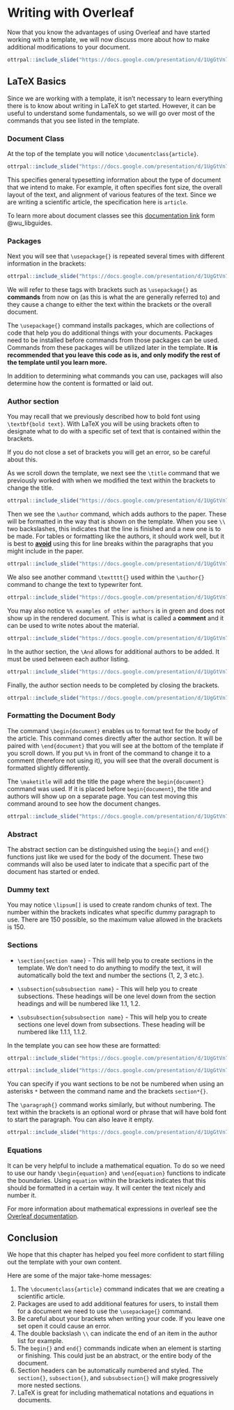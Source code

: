 
# Writing with Overleaf

Now that you know the advantages of using Overleaf and have started working with a template, we will now discuss more about how to make additional modifications to your document.

```r
ottrpal::include_slide("https://docs.google.com/presentation/d/1UgGtVn7RsqdQ4pJxDk_dueSyREHcH-uWTNAT27E2mG8/edit#slide=id.g1d07d88c199_0_125")
```

## LaTeX Basics

Since we are working with a template, it isn't necessary to learn everything there is to know about writing in LaTeX to get started. However, it can be useful to understand some fundamentals, so we will go over most of the commands that you see listed in the template.

### Document Class 

At the top of the template you will notice `\documentclass{article}`.

```r
ottrpal::include_slide("https://docs.google.com/presentation/d/1UgGtVn7RsqdQ4pJxDk_dueSyREHcH-uWTNAT27E2mG8/edit#slide=id.g1d07d88c199_0_7")
```


This specifies general typesetting information about the type of document that we intend to make. For example, it often specifies font size, the overall layout of the text, and alignment of various features of the text. Since we are writing a scientific article, the specification here is `article`.

To learn more about document classes see this [documentation link](https://libguides.utsa.edu/c.php?g=522165&p=3570198) form @wu_libguides.


### Packages

Next you will see that  `\usepackage{}` is repeated several times with different information in the brackets:

```r
ottrpal::include_slide("https://docs.google.com/presentation/d/1UgGtVn7RsqdQ4pJxDk_dueSyREHcH-uWTNAT27E2mG8/edit#slide=id.g1c84a339a79_262_0")
```

We will refer to these tags with brackets such as `\usepackage{}` as **commands** from now on (as this is what the are generally referred to) and they cause a change to either the text within the brackets or the overall document.

The `\usepackage{}` command installs packages, which are collections of  code that help you do additional things with your documents. Packages need to be installed before commands from those packages can be used. Commands from these packages will be utilized later in the template. **It is recommended that you leave this code as is, and only modify the rest of the template until you learn more.** 

In addition to determining what commands you can use, packages will also determine how the content is formatted or laid out.


### Author section

You may recall that we previously described how to bold font using `\textbf{bold text}`.
With LaTeX you will be using brackets often to designate what to do with a specific set of text that is contained within the brackets.

<div class = "warning">
If you do not close a set of brackets you will get an error, so be careful about this.
</div>

As we scroll down the template, we next see the `\title` command that we previously worked with when we modified the text within the brackets to change the title. 


```r
ottrpal::include_slide("https://docs.google.com/presentation/d/1UgGtVn7RsqdQ4pJxDk_dueSyREHcH-uWTNAT27E2mG8/edit#slide=id.g1d07d88c199_0_12")
```


Then we see the `\author` command, which adds authors to the paper. These will be formatted in the way that is shown on the template. When you see `\\` two backslashes, this indicates that the line is finished and a new one is to be made. For tables or formatting like the authors, it should work well, but it is best to **[avoid](https://tex.stackexchange.com/questions/225893/what-does-double-backslash-in-latex-mean)** using this for line breaks within the paragraphs that you might include in the paper. 

```r
ottrpal::include_slide("https://docs.google.com/presentation/d/1UgGtVn7RsqdQ4pJxDk_dueSyREHcH-uWTNAT27E2mG8/edit#slide=id.g1d07d88c199_0_45")
```


We also see another command `\textttt{}` used within the `\author{}` command to change the text to typewriter font.

```r
ottrpal::include_slide("https://docs.google.com/presentation/d/1UgGtVn7RsqdQ4pJxDk_dueSyREHcH-uWTNAT27E2mG8/edit#slide=id.g1d07d88c199_0_67")
```

You may also notice `%% examples of other authors` is in green and does not show up in the rendered document. This is what is called a **comment** and it can be used to write notes about the material.

```r
ottrpal::include_slide("https://docs.google.com/presentation/d/1UgGtVn7RsqdQ4pJxDk_dueSyREHcH-uWTNAT27E2mG8/edit#slide=id.g1d07d88c199_0_79")
```

In the author section, the `\And` allows for additional authors to be added. It must be used between each author listing. 

```r
ottrpal::include_slide("https://docs.google.com/presentation/d/1UgGtVn7RsqdQ4pJxDk_dueSyREHcH-uWTNAT27E2mG8/edit#slide=id.g1d07d88c199_0_31")
```

Finally, the author section needs to be completed by closing the brackets.


```r
ottrpal::include_slide("https://docs.google.com/presentation/d/1UgGtVn7RsqdQ4pJxDk_dueSyREHcH-uWTNAT27E2mG8/edit#slide=id.g1d07d88c199_0_93")
```

### Formatting the Document Body

The command `\begin{document}` enables us to format text for the body of the article. This command comes directly after the author section. It will be paired with `\end{document}` that you will see at the bottom of the template if you scroll down. If you put `%%` in front of the command to change it to a comment (therefore not using it), you will see that the overall document is formatted slightly differently. 


The `\maketitle` will add the title the page where the `begin{document}` command was used. If it is placed before `begin{document}`, the title and authors will show up on a separate page. You can test moving this command around to see how the document changes.


```r
ottrpal::include_slide("https://docs.google.com/presentation/d/1UgGtVn7RsqdQ4pJxDk_dueSyREHcH-uWTNAT27E2mG8/edit#slide=id.g1d07d88c199_0_101")
```

### Abstract

The abstract section can be distinguished using the `begin{}` and `end{}` functions just like we used for the body of the document. These two commands will also be used later to indicate that a specific part of the document has started or ended.

### Dummy text

You may notice `\lipsum[]` is used to create random chunks of text. The number within the brackets indicates what specific dummy paragraph to use. There are 150 possible, so the maximum value allowed in the brackets is 150.

### Sections

- `\section{section name}` - This will help you to create sections in the template. We don't need to do anything to modify the text, it will automatically bold the text and number the sections (1, 2, 3 etc.).

- `\subsection{subsubsection name}` - This will help you to create subsections. These headings will be one level down from the section headings and will be numbered like 1.1, 1.2. 

- `\subsubsection{subsubsection name}` - This will help you to create sections one level down from subsections. These heading will be numbered like 1.1.1, 1.1.2.


In the template you can see how these are formatted:

```r
ottrpal::include_slide("https://docs.google.com/presentation/d/1UgGtVn7RsqdQ4pJxDk_dueSyREHcH-uWTNAT27E2mG8/edit#slide=id.g1d07d88c199_0_0")
```

```r
ottrpal::include_slide("https://docs.google.com/presentation/d/1UgGtVn7RsqdQ4pJxDk_dueSyREHcH-uWTNAT27E2mG8/edit#slide=id.g1d07d88c199_0_110")
```


You can specify if you want sections to be not be numbered when using an asterisks `*` between the command name and the brackets `section*{}`. 

The `\paragraph{}` command works similarly, but without numbering. The text within the brackets is an optional word or phrase that will have bold font to start the paragraph. You can also leave it empty. 

```r
ottrpal::include_slide("https://docs.google.com/presentation/d/1UgGtVn7RsqdQ4pJxDk_dueSyREHcH-uWTNAT27E2mG8/edit#slide=id.g1d07d88c199_0_118")
```



### Equations

It can be very helpful to include a mathematical equation. To do so we need to use our handy `\begin{equation}` and `\end{equation}` functions to indicate the boundaries. Using `equation` within the brackets indicates that this should be formatted in a certain way. It will center the text nicely and number it.

For more information about mathematical expressions in overleaf see the [Overleaf documentation](https://www.overleaf.com/learn/latex/Mathematical_expressions).

## Conclusion

We hope that this chapter has helped you feel more confident to start filling out the template with your own content.

Here are some of the major take-home messages:

1. The `\documentclass{article}` command indicates that we are creating a scientific article.
1. Packages are used to add additional features for users, to install them for a document we need to use the `\usepackage{}` command.
1. Be careful about your brackets when writing your code. If you leave one set open it could cause an error.
1. The double backslash `\\` can indicate the end of an item in the author list for example.
1. The `begin{}` and `end{}` commands indicate when an element is starting or finishing. This could just be an abstract, or the entire body of the document.
1. Section headers can be automatically numbered and styled. The `section{}`, `subsection{}`, and `subsubsection{}` will make progressively more nested sections.
1. LaTeX is great for including mathematical notations and equations in documents.

